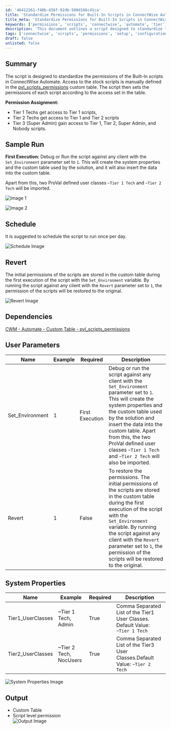 ```yaml
---
id: '46412261-f40b-456f-92db-500d166c41ca'
title: 'Standardize Permissions for Built-In Scripts in ConnectWise Automate'
title_meta: 'Standardize Permissions for Built-In Scripts in ConnectWise Automate'
keywords: ['permissions', 'scripts', 'connectwise', 'automate', 'tier', 'tech', 'access', 'custom', 'table']
description: 'This document outlines a script designed to standardize the permissions of Built-In scripts in ConnectWise Automate. It provides detailed information on permission assignments for different tech tiers, sample execution, scheduling recommendations, and how to revert to original permissions.'
tags: ['connectwise', 'scripts', 'permissions', 'setup', 'configuration']
draft: false
unlisted: false
---
```

## Summary

The script is designed to standardize the permissions of the Built-In scripts in ConnectWise Automate. Access to the stock scripts is manually defined in the [pvl_scripts_permissions](https://proval.itglue.com/DOC-5078775-16760865) custom table. The script then sets the permissions of each script according to the access set in the table.

**Permission Assignment:**
- Tier 1 Techs get access to Tier 1 scripts,
- Tier 2 Techs get access to Tier 1 and Tier 2 scripts
- Tier 3 (Super Admin) gain access to Tier 1, Tier 2, Super Admin, and Nobody scripts.

## Sample Run

**First Execution:** Debug or Run the script against any client with the `Set_Environment` parameter set to `1`. This will create the system properties and the custom table used by the solution, and it will also insert the data into the custom table. 

Apart from this, two ProVal defined user classes `~Tier 1 Tech` and `~Tier 2 Tech` will be imported.

![Image 1](../../../static/img/Script-Permission-Alignment-Beta/image_1.png)

![Image 2](../../../static/img/Script-Permission-Alignment-Beta/image_2.png)

## Schedule

It is suggested to schedule the script to run once per day. 

![Schedule Image](../../../static/img/Script-Permission-Alignment-Beta/image_3.png)

## Revert

The initial permissions of the scripts are stored in the custom table during the first execution of the script with the `Set_Environment` variable. By running the script against any client with the `Revert` parameter set to `1`, the permission of the scripts will be restored to the original.

![Revert Image](../../../static/img/Script-Permission-Alignment-Beta/image_4.png)

## Dependencies

[CWM - Automate - Custom Table - pvl_scripts_permissions](https://proval.itglue.com/DOC-5078775-16760865)

## User Parameters

| Name              | Example | Required        | Description                                                                                                                                                                                                                                                                               |
|-------------------|---------|------------------|-------------------------------------------------------------------------------------------------------------------------------------------------------------------------------------------------------------------------------------------------------------------------------------------|
| Set_Environment    | 1       | First Execution   | Debug or run the script against any client with the `Set_Environment` parameter set to `1`. This will create the system properties and the custom table used by the solution and insert the data into the custom table. Apart from this, the two ProVal defined user classes `~Tier 1 Tech` and `~Tier 2 Tech` will also be imported. |
| Revert            | 1       | False            | To restore the permissions. The initial permissions of the scripts are stored in the custom table during the first execution of the script with the `Set_Environment` variable. By running the script against any client with the `Revert` parameter set to `1`, the permission of the scripts will be restored to the original. |

## System Properties

| Name              | Example                   | Required | Description                                                                                                     |
|-------------------|---------------------------|----------|-----------------------------------------------------------------------------------------------------------------|
| Tier1_UserClasses | ~Tier 1 Tech, Admin      | True     | Comma Separated List of the Tier1 User Classes. Default Value: `~Tier 1 Tech`                             |
| Tier2_UserClasses | ~Tier 2 Tech, NocUsers    | True     | Comma Separated List of the Tier3 User Classes.Default Value: `~Tier 2 Tech`                             |

![System Properties Image](../../../static/img/Script-Permission-Alignment-Beta/image_5.png)

## Output

- Custom Table
- Script level permission  
![Output Image](../../../static/img/Script-Permission-Alignment-Beta/image_6.png)











